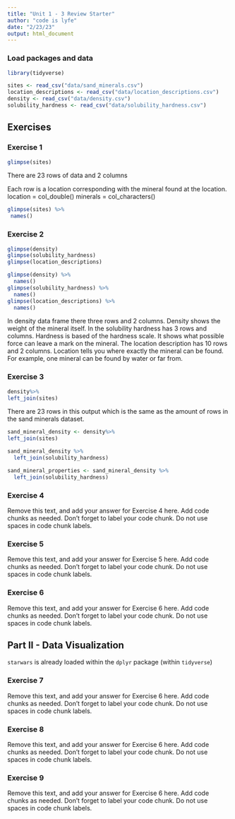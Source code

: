 ```yaml
---
title: "Unit 1 - 3 Review Starter"
author: "code is lyfe"
date: "2/23/23"
output: html_document
---
```


### Load packages and data

```r
library(tidyverse) 
```

```r
sites <- read_csv("data/sand_minerals.csv")
location_descriptions <- read_csv("data/location_descriptions.csv")
density <- read_csv("data/density.csv")
solubility_hardness <- read_csv("data/solubility_hardness.csv")
```

## Exercises

### Exercise 1

```r
glimpse(sites)

```
There are 23 rows of data and 2 columns 

Each row is a location corresponding with the mineral found at the location. location = col_double()
minerals = col_characters()

```r
glimpse(sites) %>%
 names()
```


### Exercise 2

```r
glimpse(density)
glimpse(solubility_hardness)
glimpse(location_descriptions)

```
```r
glimpse(density) %>% 
  names()
glimpse(solubility_hardness) %>% 
  names()
glimpse(location_descriptions) %>%
  names()

```

In density data frame there three rows and 2 columns. Density shows the weight of the mineral itself. In the solubility hardness has 3 rows and columns. Hardness is based of the hardness scale. It shows what possible force can leave a mark on the mineral. The location description has 10 rows and 2 columns. Location tells you where exactly the mineral can be found. For example, one mineral can be found by water or far from.


### Exercise 3

```r

density%>%
left_join(sites)

```

There are 23 rows in this output which is the same as the amount of rows in the sand minerals dataset. 

```r
sand_mineral_density <- density%>%
left_join(sites)
```

```r
sand_mineral_density %>%
  left_join(solubility_hardness)

```

```r
sand_mineral_properties <- sand_mineral_density %>%
  left_join(solubility_hardness)
```

### Exercise 4

Remove this text, and add your answer for Exercise 4 here.
Add code chunks as needed.
Don't forget to label your code chunk.
Do not use spaces in code chunk labels.

### Exercise 5

Remove this text, and add your answer for Exercise 5 here.
Add code chunks as needed.
Don't forget to label your code chunk.
Do not use spaces in code chunk labels.

### Exercise 6

Remove this text, and add your answer for Exercise 6 here.
Add code chunks as needed.
Don't forget to label your code chunk.
Do not use spaces in code chunk labels.

## Part II - Data Visualization

`starwars` is already loaded within the `dplyr` package (within `tidyverse`)

### Exercise 7

Remove this text, and add your answer for Exercise 6 here.
Add code chunks as needed.
Don't forget to label your code chunk.
Do not use spaces in code chunk labels.

### Exercise 8

Remove this text, and add your answer for Exercise 6 here.
Add code chunks as needed.
Don't forget to label your code chunk.
Do not use spaces in code chunk labels.

### Exercise 9

Remove this text, and add your answer for Exercise 6 here.
Add code chunks as needed.
Don't forget to label your code chunk.
Do not use spaces in code chunk labels.
